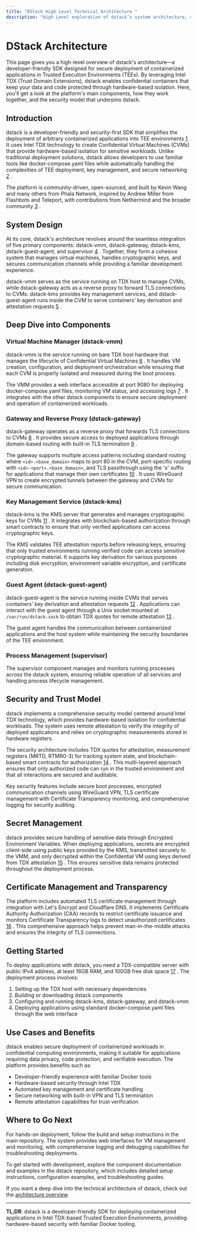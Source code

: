 ```yaml
---
title: "DStack High Level Technical Architecture "
description: "High Level exploration of dstack’s system architecture, components, and robust security framework leveraging Intel TDX for confidential container deployment."
---
```


# DStack Architecture 

This page gives you a high-level overview of dstack's architecture—a developer-friendly SDK designed for secure deployment of containerized applications in Trusted Execution Environments (TEEs). By leveraging Intel TDX (Trust Domain Extensions), dstack enables confidential containers that keep your data and code protected through hardware-based isolation. Here, you'll get a look at the platform's main components, how they work together, and the security model that underpins dstack.

## Introduction

dstack is a developer-friendly and security-first SDK that simplifies the deployment of arbitrary containerized applications into TEE environments [1](#0-0) . It uses Intel TDX technology to create Confidential Virtual Machines (CVMs) that provide hardware-based isolation for sensitive workloads. Unlike traditional deployment solutions, dstack allows developers to use familiar tools like docker-compose.yaml files while automatically handling the complexities of TEE deployment, key management, and secure networking [2](#0-1) .

The platform is community-driven, open-sourced, and built by Kevin Wang and many others from Phala Network, inspired by Andrew Miller from Flashbots and Teleport, with contributions from Nethermind and the broader community [3](#0-2) .

## System Design

At its core, dstack's architecture revolves around the seamless integration of five primary components: dstack-vmm, dstack-gateway, dstack-kms, dstack-guest-agent, and supervisor [4](#0-3) . Together, they form a cohesive system that manages virtual machines, handles cryptographic keys, and secures communication channels while providing a familiar development experience.

dstack-vmm serves as the service running on TDX host to manage CVMs, while dstack-gateway acts as a reverse proxy to forward TLS connections to CVMs. dstack-kms provides key management services, and dstack-guest-agent runs inside the CVM to serve containers' key derivation and attestation requests [5](#0-4) .

## Deep Dive into Components

### Virtual Machine Manager (dstack-vmm)

dstack-vmm is the service running on bare TDX host hardware that manages the lifecycle of Confidential Virtual Machines [6](#0-5) . It handles VM creation, configuration, and deployment orchestration while ensuring that each CVM is properly isolated and measured during the boot process.

The VMM provides a web interface accessible at port 9080 for deploying docker-compose.yaml files, monitoring VM status, and accessing logs [7](#0-6) . It integrates with the other dstack components to ensure secure deployment and operation of containerized workloads.

### Gateway and Reverse Proxy (dstack-gateway)

dstack-gateway operates as a reverse proxy that forwards TLS connections to CVMs [8](#0-7) . It provides secure access to deployed applications through domain-based routing with built-in TLS termination [9](#0-8) .

The gateway supports multiple access patterns including standard routing where `<id>.<base_domain>` maps to port 80 in the CVM, port-specific routing with `<id>-<port>.<base_domain>`, and TLS passthrough using the 's' suffix for applications that manage their own certificates [10](#0-9) . It uses WireGuard VPN to create encrypted tunnels between the gateway and CVMs for secure communication.

### Key Management Service (dstack-kms)

dstack-kms is the KMS server that generates and manages cryptographic keys for CVMs [11](#0-10) . It integrates with blockchain-based authorization through smart contracts to ensure that only verified applications can access cryptographic keys.

The KMS validates TEE attestation reports before releasing keys, ensuring that only trusted environments running verified code can access sensitive cryptographic material. It supports key derivation for various purposes including disk encryption, environment variable encryption, and certificate generation.

### Guest Agent (dstack-guest-agent)

dstack-guest-agent is the service running inside CVMs that serves containers' key derivation and attestation requests [12](#0-11) . Applications can interact with the guest agent through a Unix socket mounted at `/var/run/dstack.sock` to obtain TDX quotes for remote attestation [13](#0-12) .

The guest agent handles the communication between containerized applications and the host system while maintaining the security boundaries of the TEE environment.

### Process Management (supervisor)

The supervisor component manages and monitors running processes across the dstack system, ensuring reliable operation of all services and handling process lifecycle management.

## Security and Trust Model

dstack implements a comprehensive security model centered around Intel TDX technology, which provides hardware-based isolation for confidential workloads. The system uses remote attestation to verify the integrity of deployed applications and relies on cryptographic measurements stored in hardware registers.

The security architecture includes TDX quotes for attestation, measurement registers (MRTD, RTMR0-3) for tracking system state, and blockchain-based smart contracts for authorization [14](#0-13) . This multi-layered approach ensures that only authorized code can run in the trusted environment and that all interactions are secured and auditable.

Key security features include secure boot processes, encrypted communication channels using WireGuard VPN, TLS certificate management with Certificate Transparency monitoring, and comprehensive logging for security auditing.

## Secret Management

dstack provides secure handling of sensitive data through Encrypted Environment Variables. When deploying applications, secrets are encrypted client-side using public keys provided by the KMS, transmitted securely to the VMM, and only decrypted within the Confidential VM using keys derived from TDX attestation [15](#0-14) . This ensures sensitive data remains protected throughout the deployment process.

## Certificate Management and Transparency

The platform includes automated TLS certificate management through integration with Let's Encrypt and Cloudflare DNS. It implements Certificate Authority Authorization (CAA) records to restrict certificate issuance and monitors Certificate Transparency logs to detect unauthorized certificates [16](#0-15) . This comprehensive approach helps prevent man-in-the-middle attacks and ensures the integrity of TLS connections.

## Getting Started

To deploy applications with dstack, you need a TDX-compatible server with public IPv4 address, at least 16GB RAM, and 100GB free disk space [17](#0-16) . The deployment process involves:

1. Setting up the TDX host with necessary dependencies
2. Building or downloading dstack components
3. Configuring and running dstack-kms, dstack-gateway, and dstack-vmm
4. Deploying applications using standard docker-compose.yaml files through the web interface

## Use Cases and Benefits

dstack enables secure deployment of containerized workloads in confidential computing environments, making it suitable for applications requiring data privacy, code protection, and verifiable execution. The platform provides benefits such as:

- Developer-friendly experience with familiar Docker tools
- Hardware-based security through Intel TDX
- Automated key management and certificate handling
- Secure networking with built-in VPN and TLS termination
- Remote attestation capabilities for trust verification

## Where to Go Next

For hands-on deployment, follow the build and setup instructions in the main repository. The system provides web interfaces for VM management and monitoring, with comprehensive logging and debugging capabilities for troubleshooting deployments.

To get started with development, explore the component documentation and examples in the dstack repository, which includes detailed setup instructions, configuration examples, and troubleshooting guides.

If you want a deep dive into the technical architecture of dstack, check out the [architecture overview](/docs/concepts/architecture).

---

**TL;DR**: dstack is a developer-friendly SDK for deploying containerized applications in Intel TDX-based Trusted Execution Environments, providing hardware-based security with familiar Docker tooling.
